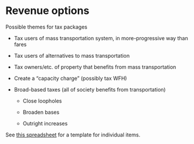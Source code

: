 # Revenue options

Possible themes for tax packages

-   Tax users of mass transportation system, in more-progressive way than fares

-   Tax users of alternatives to mass transportation

-   Tax owners/etc. of property that benefits from mass transportation

-   Create a "capacity charge" (possibly tax WFH)

-   Broad-based taxes (all of society benefits from transportation)

    -   Close loopholes

    -   Broaden bases

    -   Outright increases

See [this spreadsheet](https://docs.google.com/spreadsheets/d/1lzmDe7Zj1fQ4jDk9och5FPGFEMEYKkk2Og_UKkH0soY/edit#gid=0) for a template for individual items.
